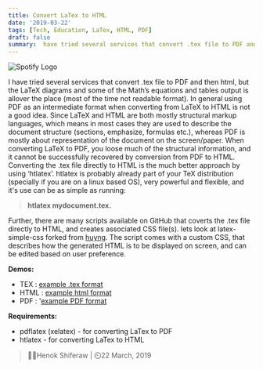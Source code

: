 ```yaml
---
title: Convert LaTex to HTML
date: '2019-03-22'
tags: [Tech, Education, LaTex, HTML, PDF]
draft: false
summary:  have tried several services that convert .tex file to PDF and then html, but the LaTeX diagrams and some of the Math’s equations and tables output is allover the place...
---
```


<img
  className="inline rounded-lg"
  src="/static/images/Blog/blog_post_3.jpg"
  alt="Spotify Logo"
/>

I have tried several services that convert .tex file to PDF and then html, but the LaTeX diagrams and some of the Math’s equations and tables output is allover the place (most of the time not readable format). In general using PDF as an intermediate format when converting from LaTeX to HTML is not a good idea. Since LaTeX and HTML are both mostly structural markup languages, which means in most cases they are used to describe the document structure (sections, emphasize, formulas etc.), whereas PDF is mostly about representation of the document on the screen/paper. When converting LaTeX to PDF, you loose much of the structural information, and it cannot be successfully recovered by conversion from PDF to HTML. Converting the .tex file directly to HTML is the much better approach by using ‘htlatex’. htlatex is probably already part of your TeX distribution (specially if you are on a linux based OS), very powerful and flexible, and it's use can be as simple as running:

> **htlatex mydocument.tex.**

Further, there are many scripts available on GitHub that coverts the .tex file directly to HTML, and creates associated CSS file(s). lets look at latex-simple-css forked from [huyng](https://github.com/focus85/latex-simple-css). The script comes with a custom CSS, that describes how the generated HTML is to be displayed on screen, and can be edited based on user preference.

**Demos:**
- TEX : [example .tex format](https://www.hshiferaw.xyz/latex-simple-css/example.tex)
- HTML : [example html format](https://www.hshiferaw.xyz/latex-simple-css/example.html)
- PDF : '[example PDF format](https://www.hshiferaw.xyz/latex-simple-css/example.pdf)


**Requirements:**
- pdflatex (xelatex) - for converting LaTex to PDF
- htlatex - for converting LaTex to HTML

> 🧑‍💻Henok Shiferaw | ⏲️22 March, 2019
